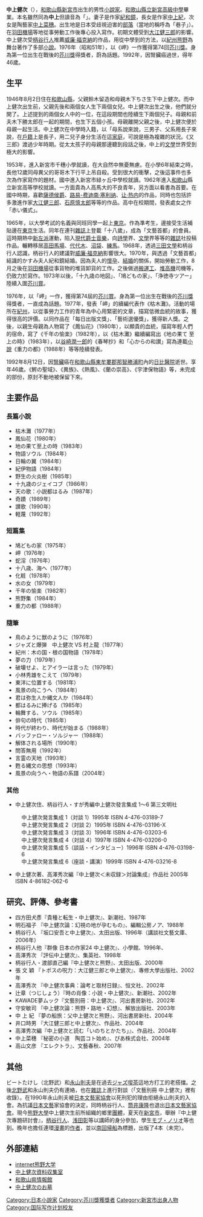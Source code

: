 {{japanese|japanese=中上 健次|kana=なかがみ けんじ|romaji=Nakagami Kenji}}
'''中上健次'''（{{bd|1946年|8月2日|1992年|8月12日|catIndex=Nakagami Kenji|}}），[[和歌山縣|和歌山縣]][[新宮市|新宮市]]出生的男性[[小說家|小說家]]。[[和歌山縣立新宮高級中學|和歌山縣立新宮高級中學]]畢業。本名雖然同為'''中上'''但讀音為「{{lang|ja|なかうえ}}」。妻子是作家[[紀和鏡|紀和鏡]]，長女是作家[[中上紀|中上紀]]，次女是陶藝家[[中上菜穗|中上菜穗]]。出生地是日本受歧視迫害的[[部落民|部落]]（當地的稱呼為「巷子」）。在[[羽田機場|羽田機場]]等地從事勞動工作後專心投入寫作。初期文體受到[[大江健三郎|大江健三郎]]的影響。中上健次受[[柄谷行人|柄谷行人]]推薦[[威廉·福克納|威廉·福克納]]的作品，用從中學到的方法，以[[紀州|紀州]][[熊野|熊野]]為舞台著作了多部[[小說|小說]]。1976年（昭和51年），以《岬》一作獲得第74回[[芥川龍之介獎|芥川獎]]。身為第一位出生在戰後的[[芥川獎|芥川獎]]得獎者，蔚為話題。1992年，因腎臟癌過世，得年46歲。

==生平==
1946年8月2日住在[[和歌山縣|和歌山縣]]，父親鈴木留造和母親木下ちさ生下中上健次。而中上健次出生前，父親先後和兩個女人生下兩個女兒。中上健次出生之後，他們就分開了。上述提到的兩個女人中的一位，在這段期間也陸續生下兩個兒子。母親和前夫木下勝太郎在一起的期間，也生下五個小孩。母親離開父親之後，中上健次便於母親一起生活。中上健次在中學時入籍，以「母系說來說，三男子、父系用長子來說，在[[戶籍|戶籍]]上是長子，用二兒子身分生活在這[[家庭|家庭]]，可說是極為複雜的狀況。《又三郎》渡過少年時期。從太太孩子的母親那邊聽到段話之後，中上的[[文學|文學]]世界受到極大的影響。

1953年，進入新宮市千穗小學就讀，在大自然中無憂無慮。在小學6年結束之時，長他12歲同母異父的哥哥木下行平上吊自殺。受到很大的衝擊，之後這事件也多次為作家寫作的題材。國中進入新宮市緑ヶ丘中學校就讀。1962年進入[[和歌山|和歌山]]縣立新宮高等學校就讀。一方面貴為人高馬大的不良青年，另方面以看書為首要。在國中時期，喜歡[[薩德侯爵|薩德侯爵]]、[[路易-费迪南·塞利纳|路易-费迪南·塞利纳]]、[[让·热内|让·热内]]的作品，同時也包括許多激進作家[[大江健三郎|大江健三郎]]、[[石原慎太郎|石原慎太郎]]等等的作品。高中在校期間，發表處女之作「赤い儀式」。

1965年，以大學考試的名義與同班同學一起上[[東京|東京]]。作為準考生，邊接受生活補貼邊在[[東京|東京]]生活。同年在連刊[[雜誌|雜誌]]上登載「十八歲」，成為「文藝首都」的會員。這時期熱中[[新左派|新左派]]運動，陷入[[現代爵士音樂|現代爵士音樂]]，向[[詩學|詩學]]界、[[文學|文學]]界等等的[[雜誌|雜誌]]社投稿作品。輾轉移居[[高田馬場|高田馬場]]、[[代代木|代代木]]、[[沼袋|沼袋]]、[[練馬|練馬]]。1968年，透過[[三田文學|三田文學]]和柄谷行人認識，柄谷行人的建議對[[威廉·福克納|威廉·福克納]]影響很大。1970年，與透過「文藝首都」結識的かすみ夫人紀和鏡結婚。因為夫人的[[懷孕|懷孕]]、[[結婚|結婚]]的關係，開始勞動工作，8月之後在[[羽田機場|羽田機場]]從事貨物的堆貨卸貨的工作。之後做過[[搬運工|搬運工]]、[[堆高機|堆高機]]司機等，仍致力於寫作。1973年以後，「十九歳の地図」、「鳩どもの家」、「浄徳寺ツアー」陸續入圍[[芥川賞|芥川賞]]。

1976年，以「岬」一作，獲得第74屆的[[芥川賞|芥川賞]]。身為第一位出生在戰後的[[芥川獎|芥川獎]]得獎者，一直成為話題。1977年，發表「岬」的續編代表作《枯木灘》。活動的場所在[[紀州|紀州]]，以從事勞力工作的青年為中心用緊密的文章，描寫低微血統的故事，獲得很高的評價。以同作品在「每日出版文獎」、「藝術選優獎」，獲得新人獎。之後，以親生母親為人物寫了《鳳仙花》（1980年），以顯貴的血統，描寫年輕人們的宿命，寫了《千年の愉楽》（1982年），以《枯木灘》繼續編寫出《地の果て 至上の時》（1983年），以[[谷崎潤一郎|谷崎潤一郎]]的《春琴抄》和「心からの和讃」寫為連載[[小說|小說]]《重力の都》（1988年）等等陸續發表。

1992年8月12日，因[[腎臟|腎臟]]癌在[[和歌山縣|和歌山縣]][[東牟婁郡|東牟婁郡]][[那智勝浦町|那智勝浦町]]內的[[日比醫院|日比醫院]]逝世。享年46歲。《鰐の聖域》、《異族》、《熱風》、《蘭の崇高》、《宇津保物語》等，未完成的部份，原封不動地被保留下來。

==主要作品==
=== 長篇小說 ===
*枯木灘（1977年）
*鳳仙花（1980年）
*地の果て至上の時（1983年）
*物語ソウル（1984年）
*日輪の翼（1984年）
*紀伊物語（1984年）
*野生の火炎樹（1985年）
*十九歳のジェイコブ（1986年）
*天の歌：小説都はるみ（1987年）
*奇蹟（1989年）
*讃歌（1990年）
*軽蔑（1992年）
=== 短篇集 ===
*鳩どもの家（1975年）
*岬（1976年）
*蛇淫（1976年）
*十八歳、海へ（1977年）
*化粧（1978年）
*水の女（1979年）
*千年の愉楽（1982年）
*熊野集（1984年）
*重力の都（1988年）
=== 隨筆 ===
*鳥のように獣のように（1976年）
*ジャズと爆弾　中上健次 VS 村上龍（1977年）
*紀州：木の国・根の国物語（1978年）
*夢の力（1979年）
*破壊せよ、とアイラーは言った（1979年）
*小林秀雄をこえて（1979年）
*東洋に位置する（1981年）
*風景の向こうへ（1984年）
*君は弥生人か縄文人か（1984年）
*都はるみに捧げる（1985年）
*輪舞する、ソウル（1985年）
*俳句の時代（1985年）
*時代が終わり、時代が始まる（1988年）
*バッファロー・ソルジャー（1988年）
*解体される場所（1990年）
*問答無用（1992年）
*言霊の天地（1993年）
*甦る縄文の思想（1993年）
*風景の向うへ・物語の系譜（2004年）
=== 其他 ===
*中上健次住、柄谷行人・すが秀編中上健次發言集成 1～6 第三文明社 
:中上健次発言集成 1（対談 1）1995年 ISBN 4-476-03189-7 
:中上健次発言集成 2（対談 2）1995年 ISBN 4-476-03196-X 
:中上健次発言集成 3（対談 3）1996年 ISBN 4-476-03203-6 
:中上健次発言集成 4（対談 4）1997年 ISBN 4-476-03206-0 
:中上健次発言集成 5（談話・インタビュー）1996年 ISBN 4-476-03198-6 
:中上健次発言集成 6（座談・講演）1999年 ISBN 4-476-03216-8 
*中上健次著、高澤秀次編『中上健次＜未収録＞対論集成』作品社 2005年 ISBN 4-86182-062-6

== 研究、評傳、參考書 ==
*四方田犬彥『貴種と転生・中上健次』、新潮社、1987年
*明石福子  『中上健次論：幻視の地が孕むもの』、編輯公房ノア、1988年 
*柄谷行人  『坂口安吾と中上健次』、太田出版、1996年（講談社文藝文庫、2006年）
*柄谷行人他『群像 日本の作家24 中上健次』、小學館、1996年、 
*高澤秀次  『評伝中上健次』、集英社、1998年
*柄谷行人・渡部直己編『中上健次と熊野』、太田出版、2000年
*張 文 穎  『トポスの呪力：大江健三郎と中上健次』、專修大學出版社、2002年 
*高澤秀次  『中上健次事典：論考と取材日録』、恒文社、2002年
*辻章（つじしょう）『時の肖像：小說・中上健次』、新潮社、2002年
*KAWADE夢ムック『文藝別冊：中上健次』、河出書房新社、2002年
*守安敏司  『中上健次論：熊野・路地・幻想』、解放出版社、2003年 
*中 上 紀  『夢の船旅：父中上健次と熊野』、河出書房新社、2004年 
*井口時男  『大江健三郎と中上健次』、作品社、2004年 
*高澤秀次編『中上健次と読む「いのちとかたち」』、作品社、2004年 
*中上菜穗  『秘密の小道　陶芸コト始め』、ぴあ株式会社、2004年 
*高山文彦  『エレクトラ』、文藝春秋、2007年 

== 其他 ==
ビートたけし（北野武）和[[永山則夫|永山則夫]]是在過去[[ジャズ喫茶|ジャズ喫茶]]這地方打工的老搭擋。之後[[北野武|北野武]]和永山則夫仍有連絡，也在[[雜誌|雜誌]]上進行對談（「文藝別冊 中上健次」裡有收錄）。在1990年永山則夫被[[日本文藝家協會|日本文藝家協會]]以死刑犯的理由拒絕永山則夫的入會。為抗議[[日本|日本]][[文藝|文藝]]家協會的決定，同時柄谷行人、[[筒井康隆|筒井康隆]]也退出[[日本|日本]][[文藝家協會|文藝家協會]]。現今[[熊野大學|熊野大學]]中上健次生前所組織的鄉里[[團體|團體]]，夏天在[[新宮市|新宮市]]，舉辦『中上健次專題研討會』，[[柄谷行人|柄谷行人]]、[[浅田彰|浅田彰]]等以講師的身分參加，學生[[モブ・ノリオ|モブ・ノリオ]]等也到。晚年也擔任連環[[漫畫|漫畫]]的[[作者|作者]]，並以[[南回帰船|南回帰船]]為標題，出版了4本（未完）。

==外部連結==
{{Portal|日本|文学}}
*[https://web.archive.org/web/20081009084745/http://www.kumanodaigaku.net/ internet熊野大学]
*[http://www.city.shingu.wakayama.jp/collect/index.htm 中上健次資料収集室]{{Wayback|url=http://www.city.shingu.wakayama.jp/collect/index.htm |date=20080930214232 }}
*[https://web.archive.org/web/20080608155534/http://www.pref.wakayama.lg.jp/prefg/000200/senjin/nakagami.html 和歌山県情報館]
*[https://web.archive.org/web/20081023221538/http://www.horror-house.jp/cat4/19461992.html 中上健次のお墓]

{{Authority control}}
{{DEFAULTSORT:Nakagami Kenji}}

[[Category:日本小說家|Category:日本小說家]]
[[Category:芥川獎獲獎者|Category:芥川獎獲獎者]]
[[Category:新宮市出身人物|Category:新宮市出身人物]]
[[Category:国际写作计划校友|Category:国际写作计划校友]]